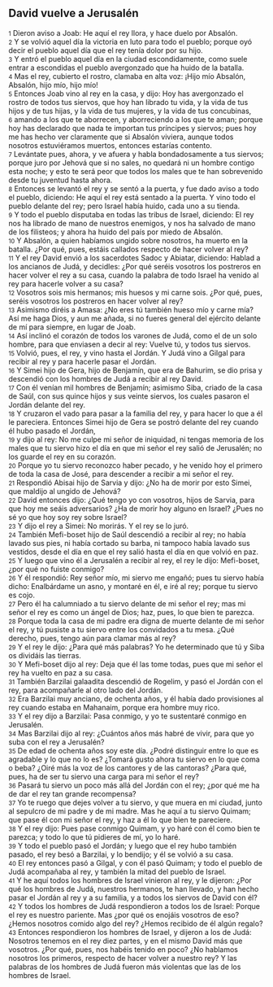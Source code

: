 == David vuelve a Jerusalén ==

{{anchor|1}} <small>1</small> Dieron aviso a Joab: He aquí el rey llora, y hace duelo por Absalón.<br>
{{anchor|2}} <small>2</small> Y se volvió aquel día la victoria en luto para todo el pueblo; porque oyó decir el pueblo aquel día que el rey tenía dolor por su hijo.<br>
{{anchor|3}} <small>3</small> Y entró el pueblo aquel día en la ciudad escondidamente, como suele entrar a escondidas el pueblo avergonzado que ha huido de la batalla.<br>
{{anchor|4}} <small>4</small> Mas el rey, cubierto el rostro, clamaba en alta voz: ¡Hijo mío Absalón, Absalón, hijo mío, hijo mío!<br>
{{anchor|5}} <small>5</small> Entonces Joab vino al rey en la casa, y dijo: Hoy has avergonzado el rostro de todos tus siervos, que hoy han librado tu vida, y la vida de tus hijos y de tus hijas, y la vida de tus mujeres, y la vida de tus concubinas,<br>
{{anchor|6}} <small>6</small> amando a los que te aborrecen, y aborreciendo a los que te aman; porque hoy has declarado que nada te importan tus príncipes y siervos; pues hoy me has hecho ver claramente que si Absalón viviera, aunque todos nosotros estuviéramos muertos, entonces estarías contento.<br>
{{anchor|7}} <small>7</small> Levántate pues, ahora, y ve afuera y habla bondadosamente a tus siervos; porque juro por Jehová que si no sales, no quedará ni un hombre contigo esta noche; y esto te será peor que todos los males que te han sobrevenido desde tu juventud hasta ahora.<br>
{{anchor|8}} <small>8</small> Entonces se levantó el rey y se sentó a la puerta, y fue dado aviso a todo el pueblo, diciendo: He aquí el rey está sentado a la puerta. Y vino todo el pueblo delante del rey; pero Israel había huido, cada uno a su tienda.<br>
{{anchor|9}} <small>9</small> Y todo el pueblo disputaba en todas las tribus de Israel, diciendo: El rey nos ha librado de mano de nuestros enemigos, y nos ha salvado de mano de los filisteos; y ahora ha huido del país por miedo de Absalón.<br>
{{anchor|10}} <small>10</small> Y Absalón, a quien habíamos ungido sobre nosotros, ha muerto en la batalla. ¿Por qué, pues, estáis callados respecto de hacer volver al rey?<br>
{{anchor|11}} <small>11</small> Y el rey David envió a los sacerdotes Sadoc y Abiatar, diciendo: Hablad a los ancianos de Judá, y decidles: ¿Por qué seréis vosotros los postreros en hacer volver el rey a su casa, cuando la palabra de todo Israel ha venido al rey para hacerle volver a su casa?<br>
{{anchor|12}} <small>12</small> Vosotros sois mis hermanos; mis huesos y mi carne sois. ¿Por qué, pues, seréis vosotros los postreros en hacer volver al rey?<br>
{{anchor|13}} <small>13</small> Asimismo diréis a Amasa: ¿No eres tú también hueso mío y carne mía? Así me haga Dios, y aun me añada, si no fueres general del ejército delante de mí para siempre, en lugar de Joab.<br>
{{anchor|14}} <small>14</small> Así inclinó el corazón de todos los varones de Judá, como el de un solo hombre, para que enviasen a decir al rey: Vuelve tú, y todos tus siervos.<br>
{{anchor|15}} <small>15</small> Volvió, pues, el rey, y vino hasta el Jordán. Y Judá vino a Gilgal para recibir al rey y para hacerle pasar el Jordán.<br>
{{anchor|16}} <small>16</small> Y Simei hijo de Gera, hijo de Benjamín, que era de Bahurim, se dio prisa y descendió con los hombres de Judá a recibir al rey David.<br>
{{anchor|17}} <small>17</small> Con él venían mil hombres de Benjamín; asimismo Siba, criado de la casa de Saúl, con sus quince hijos y sus veinte siervos, los cuales pasaron el Jordán delante del rey.<br>
{{anchor|18}} <small>18</small> Y cruzaron el vado para pasar a la familia del rey, y para hacer lo que a él le pareciera. Entonces Simei hijo de Gera se postró delante del rey cuando él hubo pasado el Jordán,<br>
{{anchor|19}} <small>19</small> y dijo al rey: No me culpe mi señor de iniquidad, ni tengas memoria de los males que tu siervo hizo el día en que mi señor el rey salió de Jerusalén; no los guarde el rey en su corazón.<br>
{{anchor|20}} <small>20</small> Porque yo tu siervo reconozco haber pecado, y he venido hoy el primero de toda la casa de José, para descender a recibir a mi señor el rey.<br>
{{anchor|21}} <small>21</small> Respondió Abisai hijo de Sarvia y dijo: ¿No ha de morir por esto Simei, que maldijo al ungido de Jehová?<br>
{{anchor|22}} <small>22</small> David entonces dijo: ¿Qué tengo yo con vosotros, hijos de Sarvia, para que hoy me seáis adversarios? ¿Ha de morir hoy alguno en Israel? ¿Pues no sé yo que hoy soy rey sobre Israel?<br>
{{anchor|23}} <small>23</small> Y dijo el rey a Simei: No morirás. Y el rey se lo juró.<br>
{{anchor|24}} <small>24</small> También Mefi-boset hijo de Saúl descendió a recibir al rey; no había lavado sus pies, ni había cortado su barba, ni tampoco había lavado sus vestidos, desde el día en que el rey salió hasta el día en que volvió en paz.<br>
{{anchor|25}} <small>25</small> Y luego que vino él a Jerusalén a recibir al rey, el rey le dijo: Mefi-boset, ¿por qué no fuiste conmigo?<br>
{{anchor|26}} <small>26</small> Y él respondió: Rey señor mío, mi siervo me engañó; pues tu siervo había dicho: Enalbárdame un asno, y montaré en él, e iré al rey; porque tu siervo es cojo.<br>
{{anchor|27}} <small>27</small> Pero él ha calumniado a tu siervo delante de mi señor el rey; mas mi señor el rey es como un ángel de Dios; haz, pues, lo que bien te parezca.<br>
{{anchor|28}} <small>28</small> Porque toda la casa de mi padre era digna de muerte delante de mi señor el rey, y tú pusiste a tu siervo entre los convidados a tu mesa. ¿Qué derecho, pues, tengo aún para clamar más al rey?<br>
{{anchor|29}} <small>29</small> Y el rey le dijo: ¿Para qué más palabras? Yo he determinado que tú y Siba os dividáis las tierras.<br>
{{anchor|30}} <small>30</small> Y Mefi-boset dijo al rey: Deja que él las tome todas, pues que mi señor el rey ha vuelto en paz a su casa.<br>
{{anchor|31}} <small>31</small> También Barzilai galaadita descendió de Rogelim, y pasó el Jordán con el rey, para acompañarle al otro lado del Jordán.<br>
{{anchor|32}} <small>32</small> Era Barzilai muy anciano, de ochenta años, y él había dado provisiones al rey cuando estaba en Mahanaim, porque era hombre muy rico.<br>
{{anchor|33}} <small>33</small> Y el rey dijo a Barzilai: Pasa conmigo, y yo te sustentaré conmigo en Jerusalén.<br>
{{anchor|34}} <small>34</small> Mas Barzilai dijo al rey: ¿Cuántos años más habré de vivir, para que yo suba con el rey a Jerusalén?<br>
{{anchor|35}} <small>35</small> De edad de ochenta años soy este día. ¿Podré distinguir entre lo que es agradable y lo que no lo es? ¿Tomará gusto ahora tu siervo en lo que coma o beba? ¿Oiré más la voz de los cantores y de las cantoras? ¿Para qué, pues, ha de ser tu siervo una carga para mi señor el rey?<br>
{{anchor|36}} <small>36</small> Pasará tu siervo un poco más allá del Jordán con el rey; ¿por qué me ha de dar el rey tan grande recompensa?<br>
{{anchor|37}} <small>37</small> Yo te ruego que dejes volver a tu siervo, y que muera en mi ciudad, junto al sepulcro de mi padre y de mi madre. Mas he aquí a tu siervo Quimam; que pase él con mi señor el rey, y haz a él lo que bien te pareciere.<br>
{{anchor|38}} <small>38</small> Y el rey dijo: Pues pase conmigo Quimam, y yo haré con él como bien te parezca; y todo lo que tú pidieres de mí, yo lo haré.<br>
{{anchor|39}} <small>39</small> Y todo el pueblo pasó el Jordán; y luego que el rey hubo también pasado, el rey besó a Barzilai, y lo bendijo; y él se volvió a su casa.<br>
{{anchor|40}} <small>40</small> El rey entonces pasó a Gilgal, y con él pasó Quimam; y todo el pueblo de Judá acompañaba al rey, y también la mitad del pueblo de Israel.<br>
{{anchor|41}} <small>41</small> Y he aquí todos los hombres de Israel vinieron al rey, y le dijeron: ¿Por qué los hombres de Judá, nuestros hermanos, te han llevado, y han hecho pasar el Jordán al rey y a su familia, y a todos los siervos de David con él?<br>
{{anchor|42}} <small>42</small> Y todos los hombres de Judá respondieron a todos los de Israel: Porque el rey es nuestro pariente. Mas ¿por qué os enojáis vosotros de eso? ¿Hemos nosotros comido algo del rey? ¿Hemos recibido de él algún regalo?<br>
{{anchor|43}} <small>43</small> Entonces respondieron los hombres de Israel, y dijeron a los de Judá: Nosotros tenemos en el rey diez partes, y en el mismo David más que vosotros. ¿Por qué, pues, nos habéis tenido en poco? ¿No hablamos nosotros los primeros, respecto de hacer volver a nuestro rey? Y las palabras de los hombres de Judá fueron más violentas que las de los hombres de Israel.<br>
